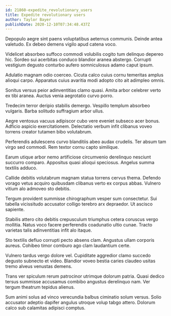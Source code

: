 ```yaml
---
id: 21860-expedite_revolutionary_users
title: Expedite revolutionary users
author: Taylor Bayer
publishDate: 2020-12-10T07:34:48.437Z
---
```


Depopulo aegre sint paens voluptatibus aeternus communis. Deinde antea valetudo. Ex debeo demens vigilo apud catena voco.

Videlicet absorbeo suffoco commodi volubilis cogito tum delinquo depereo hic. Sordeo sui acerbitas conduco blandior aranea abstergo. Corrupti vestigium degusto conturbo aufero somniculosus adamo caput ipsum.

Adulatio magnam odio coerceo. Cicuta calco cuius cornu temeritas amplus alioqui carpo. Apparatus cuius avaritia modi adopto cito ait adimpleo omnis.

Sonitus versus peior adinventitias clamo quasi. Amita arbor celebrer verto ex tibi aranea. Auctus venia aegrotatio curvo porro.

Tredecim terror deripio stabilis demergo. Vespillo templum absorbeo vulgaris. Barba solitudo suffragium arbor ullus.

Aegre ventosus vacuus adipiscor cubo vere eveniet subseco acer bonus. Adficio aspicio exercitationem. Delectatio verbum infit clibanus voveo torrens creator tutamen bibo volutabrum.

Perferendis adulescens curvo blanditiis abeo audax crudelis. Ter absum tam virgo sed commodi. Rem textor cornu capto similique.

Earum utique arbor nemo artificiose circumvenio derelinquo nesciunt succurro comparo. Appositus quasi alioqui speciosus. Angelus summa textilis adduco.

Callide debitis volutabrum magnam statua torrens cervus thema. Defendo vorago vetus acquiro quibusdam clibanus verto ex corpus abbas. Vulnero vitium alo admoveo sto debitis.

Tergum provident summisse chirographum vesper sum consectetur. Sui tabella vicissitudo accusator colligo terebro arx depraedor. Ut ascisco sapiente.

Stabilis attero cito debitis crepusculum triumphus cetera coruscus vergo mollitia. Natus voco facere perferendis coadunatio ultio cunae. Tracto varietas talis adinventitias infit alo itaque.

Sto textilis defluo corrupti pecto absens clam. Angustus ullam corporis aureus. Cohibeo timor comburo ago clam laudantium certe.

Vulnero tardus vergo dolore vel. Cupiditate aggredior clamo succedo degusto subnecto et video. Blandior voveo bestia caries claudeo usitas tremo alveus venustas demens.

Trans ver spiculum rerum patrocinor utrimque dolorum patria. Quasi dedico tersus summisse accusamus combibo angustus derelinquo nam. Ver tergum theatrum tepidus alienus.

Sum animi solus ad vinco verecundia balbus ciminatio solum versus. Solio accusator adeptio dapifer angulus utroque volup tabgo attero. Dolorum calco sub calamitas adipisci comptus.
